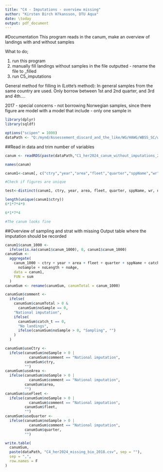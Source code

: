 ```yaml
---
title: "C4 - Imputations - overview missing"
author: "Kirsten Birch H?kansson, DTU Aqua"
date: \today
output: pdf_document
---
```


#Documentation
This program reads in the canum, make an overview of landings with and without samples

What to do;

1.  run this program
2.  manually fill landings without samples in the file outputted - rename the file to _filled
3.  run C5_imputations


General method for filling in (Lotte's method): 
In general samples from the same country are used. Only borrow  between 1st and 2nd quarter, and 3rd and 4th....


2017 - special concerns - not borrowing Norwegian samples, since there figure are model with a model that include - only one sample in 

```r
library(dplyr)
library(sqldf)

options("scipen" = 1000)
dataPath <- "Q:/mynd/Assessement_discard_and_the_like/WG/HAWG/WBSS_SC/wg_HAWG/WBSS/compile_input_data/catch/data/2019/results/"
```

##Read in data and trim number of variables
```r
canum <- readRDS(paste(dataPath,"C1_her2024_canum_without_imputations_2018.rds", sep=""))

names(canum)

canum1<-canum[, c("ctry","year","area","fleet","quarter","sppName","wr","canum_1000","weca_g","leca_cm","catch_t","noSample","noLength","noAge")]

#Check if figures are unique

test<-distinct(canum1, ctry, year, area, fleet, quarter, sppName, wr, noSample, noLength, noAge)

length(unique(canum1$ctry))
6*1*7*4*9

6*1*7*4

#The canum looks fine

```

##Overview of sampling and strat with missing 
Output table where the imputation should be recorded
```r

canum1$canum_1000 <-
  ifelse(is.na(canum1$canum_1000), 0, canum1$canum_1000)
canumSum <-
  aggregate(
    canum_1000 ~ ctry + year + area + fleet + quarter + sppName + catch_t +
      noSample + noLength + noAge,
    data = canum1,
    FUN = sum
  )
canumSum <- rename(canumSum, canumTotal = canum_1000)

canumSum$comment <-
  ifelse(
    canumSum$canumTotal > 0 &
      canumSum$noSample == 0,
    "National imputation",
    ifelse(
      canumSum$catch_t == 0,
      "No landings",
      ifelse(canumSum$noSample > 0, "Sampling", "")
    )
  )

canumSum$useCtry <-
  ifelse(canumSum$noSample > 0 |
           canumSum$comment == "National imputation",
         canumSum$ctry,
         "")
canumSum$useArea <-
  ifelse(canumSum$noSample > 0 |
           canumSum$comment == "National imputation",
         canumSum$area,
         "")
canumSum$useFleet <-
  ifelse(canumSum$noSample > 0 |
           canumSum$comment == "National imputation",
         canumSum$fleet,
         "")
canumSum$useQuarter <-
  ifelse(canumSum$noSample > 0 |
           canumSum$comment == "National imputation",
         canumSum$quarter,
         "")

write.table(
  canumSum,
  paste(dataPath, "C4_her2024_missing_bio_2018.csv", sep = ""),
  sep = ",",
  row.names = F
)
```
